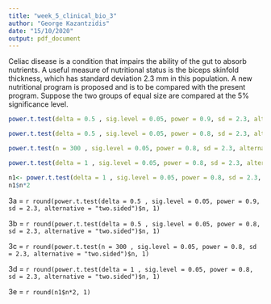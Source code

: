```yaml
---
title: "week_5_clinical_bio_3"
author: "George Kazantzidis"
date: "15/10/2020"
output: pdf_document
---
```



Celiac disease is a condition that impairs the ability of the gut to absorb nutrients. A useful measure of nutritional status is the biceps skinfold thickness, which has standard deviation 2.3 mm in this population. A new nutritional program is proposed and is to be compared with the present program. Suppose the two groups of equal size are compared at the 5% significance level.

 
```r
power.t.test(delta = 0.5 , sig.level = 0.05, power = 0.9, sd = 2.3, alternative = "two.sided")

power.t.test(delta = 0.5 , sig.level = 0.05, power = 0.8, sd = 2.3, alternative = "two.sided")

power.t.test(n = 300 , sig.level = 0.05, power = 0.8, sd = 2.3, alternative = "two.sided")

power.t.test(delta = 1 , sig.level = 0.05, power = 0.8, sd = 2.3, alternative = "two.sided")

n1<- power.t.test(delta = 1 , sig.level = 0.05, power = 0.8, sd = 2.3, alternative = "two.sided")
n1$n*2
```

3a = `r round(power.t.test(delta = 0.5 , sig.level = 0.05, power = 0.9, sd = 2.3, alternative = "two.sided")$n, 1) `

3b = `r round(power.t.test(delta = 0.5 , sig.level = 0.05, power = 0.8, sd = 2.3, alternative = "two.sided")$n, 1) `

3c = `r round(power.t.test(n = 300 , sig.level = 0.05, power = 0.8, sd = 2.3, alternative = "two.sided")$n, 1) `

3d = `r round(power.t.test(delta = 1 , sig.level = 0.05, power = 0.8, sd = 2.3, alternative = "two.sided")$n, 1) `

3e = `r round(n1$n*2, 1) `